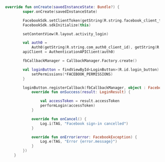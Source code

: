 ```kt onCreate lines 
override fun onCreate(savedInstanceState: Bundle?) {
        super.onCreate(savedInstanceState)

        FacebookSdk.setClientToken(getString(R.string.facebook_client_token))
        FacebookSdk.sdkInitialize(this)

        setContentView(R.layout.activity_login)

        val auth0 =
            Auth0(getString(R.string.com_auth0_client_id), getString(R.string.com_auth0_domain))
        apiClient = AuthenticationAPIClient(auth0)

        fbCallbackManager = CallbackManager.Factory.create()

        val loginButton = findViewById<LoginButton>(R.id.login_button).apply {
            setPermissions(*FACEBOOK_PERMISSIONS)
        }

        loginButton.registerCallback(fbCallbackManager, object : FacebookCallback<LoginResult> {
            override fun onSuccess(result: LoginResult) {

                val accessToken = result.accessToken
                performLogin(accessToken)
            }

            override fun onCancel() {
                Log.i(TAG, "Facebook sign-in cancelled")
            }

            override fun onError(error: FacebookException) {
                Log.e(TAG, "Error {error.message}")
            }
        })
    }
```
